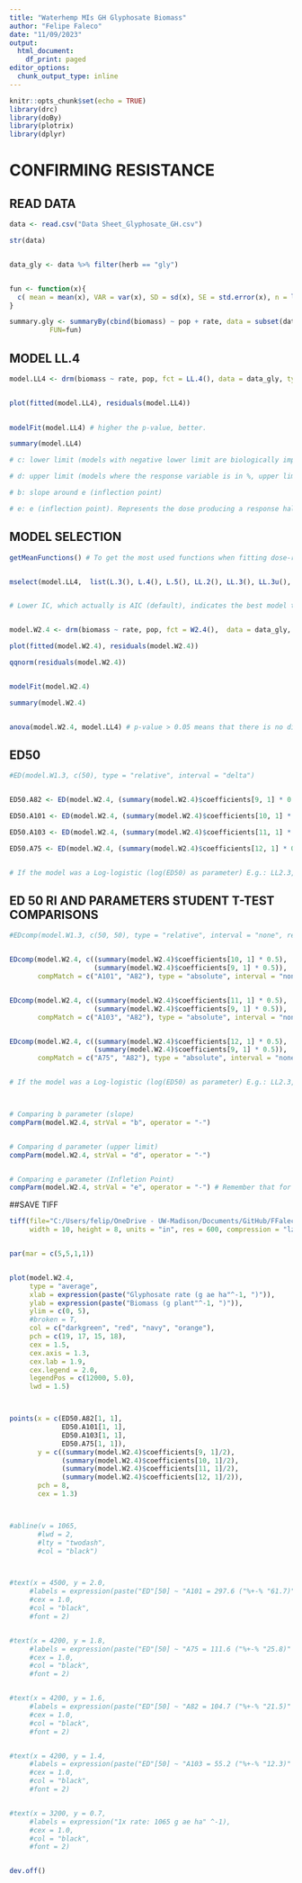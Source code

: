 ```yaml
---
title: "Waterhemp MIs GH Glyphosate Biomass"
author: "Felipe Faleco"
date: "11/09/2023"
output:
  html_document:
    df_print: paged
editor_options: 
  chunk_output_type: inline
---
```


```r

knitr::opts_chunk$set(echo = TRUE)
library(drc)
library(doBy)
library(plotrix)
library(dplyr)

```


# CONFIRMING RESISTANCE


## READ DATA

```r

data <- read.csv("Data Sheet_Glyphosate_GH.csv")

str(data)


data_gly <- data %>% filter(herb == "gly")


fun <- function(x){
  c( mean = mean(x), VAR = var(x), SD = sd(x), SE = std.error(x), n = length(x))
}

summary.gly <- summaryBy(cbind(biomass) ~ pop + rate, data = subset(data_gly),
          FUN=fun)


```



## MODEL LL.4

```r

model.LL4 <- drm(biomass ~ rate, pop, fct = LL.4(), data = data_gly, type = "continuous")


plot(fitted(model.LL4), residuals(model.LL4))

                
modelFit(model.LL4) # higher the p-value, better.

summary(model.LL4) 

# c: lower limit (models with negative lower limit are biologically impossible. E.g., negative biomass, negative % biomass reduction, or negative % control)

# d: upper limit (models where the response variable is in %, upper limit bigger than 100% are biologically impossible. E.g., % biomass reduction, % control)

# b: slope around e (inflection point)

# e: e (inflection point). Represents the dose producing a response halfway between the u and l parameters (ED50)

```



## MODEL SELECTION

```r

getMeanFunctions() # To get the most used functions when fitting dose-response curves.


mselect(model.LL4,  list(L.3(), L.4(), L.5(), LL.2(), LL.3(), LL.3u(), LL.4(), LL.5(), W1.2(), W1.3(), W1.4(), W2.2(), W2.3(), W2.4(), BC.4(), BC.5(), LL2.2(), LL2.3(), LL2.3u(), LL2.4(), LL2.5(), AR.2(), AR.3(), MM.2(), MM.3(), baro5()), linreg = T)


# Lower IC, which actually is AIC (default), indicates the best model to be used. On the other hand, the highest the Lack of Fit, better the model. The two-, three-, and four-parameter log-logistic models are are symmetrical around the inflection point (parameter "e") while others (e.g. fiveparameter log-logistic, Gompertz, and Weibull) are asymmetrical. In symmetrical models, the parameter "e" and relative ED50 are identical, that is, they both indicate the dose that reduces the response midway between the upper and lower limits. In asymmetrical models, however, the parameter "e" does not have the same meaning as in symmetrical models, even though it is still the location of the inflection point. Therefore, in asymmetrical models, ED50 should be estimated as "absolute" and not relative.


model.W2.4 <- drm(biomass ~ rate, pop, fct = W2.4(),  data = data_gly, type = "continuous")

plot(fitted(model.W2.4), residuals(model.W2.4))

qqnorm(residuals(model.W2.4))


modelFit(model.W2.4)

summary(model.W2.4)


anova(model.W2.4, model.LL4) # p-value > 0.05 means that there is no difference between models. Therefore, we can use model LL.3

```



## ED50

```r

#ED(model.W1.3, c(50), type = "relative", interval = "delta")


ED50.A82 <- ED(model.W2.4, (summary(model.W2.4)$coefficients[9, 1] * 0.5), clevel = "A82", type = "absolute", interval = "delta")

ED50.A101 <- ED(model.W2.4, (summary(model.W2.4)$coefficients[10, 1] * 0.5), clevel = "A101", type = "absolute", interval = "delta")

ED50.A103 <- ED(model.W2.4, (summary(model.W2.4)$coefficients[11, 1] * 0.5), clevel = "A103", type = "absolute", interval = "delta")

ED50.A75 <- ED(model.W2.4, (summary(model.W2.4)$coefficients[12, 1] * 0.5), clevel = "A75", type = "absolute", interval = "delta")


# If the model was a Log-logistic (log(ED50) as parameter) E.g.: LL2.3,  we should use logBase = exp(1). Eg: ED50.A82 <- ED(model.LL2.3, (summary(model.LL2.3)$coefficients[5, 1] * 0.5), clevel = "A82", type = "absolute", interval = "delta", logBase = exp(1))

```


## ED 50 RI AND PARAMETERS STUDENT T-TEST COMPARISONS

```r

#EDcomp(model.W1.3, c(50, 50), type = "relative", interval = "none", reverse = F)


EDcomp(model.W2.4, c((summary(model.W2.4)$coefficients[10, 1] * 0.5),
                     (summary(model.W2.4)$coefficients[9, 1] * 0.5)), 
       compMatch = c("A101", "A82"), type = "absolute", interval = "none", reverse = F)


EDcomp(model.W2.4, c((summary(model.W2.4)$coefficients[11, 1] * 0.5),
                     (summary(model.W2.4)$coefficients[9, 1] * 0.5)), 
       compMatch = c("A103", "A82"), type = "absolute", interval = "none", reverse = F)


EDcomp(model.W2.4, c((summary(model.W2.4)$coefficients[12, 1] * 0.5),
                     (summary(model.W2.4)$coefficients[9, 1] * 0.5)), 
       compMatch = c("A75", "A82"), type = "absolute", interval = "none", reverse = F)


# If the model was a Log-logistic (log(ED50) as parameter) E.g.: LL2.3, we should use logBase = exp(1). Eg: EDcomp(model.LL2.3, c((summary(model.LL2.3)$coefficients[6, 1] * 0.5), (summary(model.W2.3)$coefficients[5, 1] * 0.5)), compMatch = c("A101", "A82"), type = "absolute", interval = "none", reverse = F, logBase = exp(1))



# Comparing b parameter (slope)
compParm(model.W2.4, strVal = "b", operator = "-")


# Comparing d parameter (upper limit)
compParm(model.W2.4, strVal = "d", operator = "-")


# Comparing e parameter (Infletion Point)
compParm(model.W2.4, strVal = "e", operator = "-") # Remember that for assymetric models, the paramenter"e" does not reflect the ED50. 


```



##SAVE TIFF

```r

tiff(file="C:/Users/felip/OneDrive - UW-Madison/Documents/GitHub/FFaleco/PhD/PhD Projects/Waterhemp/Metabolism Inhibitors/GH/Glyphosate/Glyphosate_Absolute ED/MIs_Gly Only_GH_All Pops_ DR Biomass.tiff",
     width = 10, height = 8, units = "in", res = 600, compression = "lzw")


par(mar = c(5,5,1,1))


plot(model.W2.4,
     type = "average",
     xlab = expression(paste("Glyphosate rate (g ae ha"^-1, ")")),
     ylab = expression(paste("Biomass (g plant"^-1, ")")),
     ylim = c(0, 5),
     #broken = T,
     col = c("darkgreen", "red", "navy", "orange"),
     pch = c(19, 17, 15, 18),
     cex = 1.5,
     cex.axis = 1.3,
     cex.lab = 1.9,
     cex.legend = 2.0,
     legendPos = c(12000, 5.0),
     lwd = 1.5)



points(x = c(ED50.A82[1, 1], 
             ED50.A101[1, 1],
             ED50.A103[1, 1],
             ED50.A75[1, 1]),
       y = c((summary(model.W2.4)$coefficients[9, 1]/2), 
             (summary(model.W2.4)$coefficients[10, 1]/2),
             (summary(model.W2.4)$coefficients[11, 1]/2),
             (summary(model.W2.4)$coefficients[12, 1]/2)),
       pch = 8,
       cex = 1.3)



#abline(v = 1065, 
       #lwd = 2, 
       #lty = "twodash",
       #col = "black")



#text(x = 4500, y = 2.0, 
     #labels = expression(paste("ED"[50] ~ "A101 = 297.6 ("%+-% "61.7)" ^A)),
     #cex = 1.0,
     #col = "black",
     #font = 2)


#text(x = 4200, y = 1.8, 
     #labels = expression(paste("ED"[50] ~ "A75 = 111.6 ("%+-% "25.8)" ^B)),
     #cex = 1.0,
     #col = "black",
     #font = 2)


#text(x = 4200, y = 1.6, 
     #labels = expression(paste("ED"[50] ~ "A82 = 104.7 ("%+-% "21.5)" ^B)),
     #cex = 1.0,
     #col = "black",
     #font = 2)


#text(x = 4200, y = 1.4, 
     #labels = expression(paste("ED"[50] ~ "A103 = 55.2 ("%+-% "12.3)" ^C)),
     #cex = 1.0,
     #col = "black",
     #font = 2)


#text(x = 3200, y = 0.7, 
     #labels = expression("1x rate: 1065 g ae ha" ^-1),
     #cex = 1.0,
     #col = "black",
     #font = 2)


dev.off()


```


